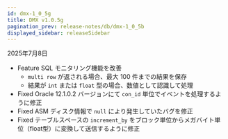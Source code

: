 ```yaml
---
id: dmx-1_0_5g
title: DMX v1.0.5g
pagination_prev: release-notes/db/dmx-1_0_5b
displayed_sidebar: releaseSidebar
---
```


2025年7月8日

- <Status priority='2'>Feature</Status> SQL モニタリング機能を改善  
  - `multi row` が返される場合、最大 100 件までの結果を保存  
  - 結果が `int` または `float` 型の場合、数値として認識して処理
- <Status priority='0'>Fixed</Status> Oracle 12.1.0.2 バージョンにて `con_id` 単位でイベントを処理するように修正
- <Status priority='0'>Fixed</Status> ASM ディスク情報で `null` により発生していたバグを修正
- <Status priority='0'>Fixed</Status> テーブルスペースの `increment_by` をブロック単位からメガバイト単位（float型）に変換して送信するように修正
